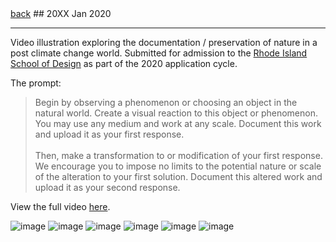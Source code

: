 <div className="heading">
<a className="back" href="/">back</a>
  ## 20XX
  <span>Jan 2020</span>
</div>

<hr />

Video illustration exploring the documentation / preservation of nature in a post climate change world. Submitted for admission to the [Rhode Island School of Design](https://risd.edu) as part of the 2020 application cycle.

The prompt:

> Begin by observing a phenomenon or choosing an object in the natural world. Create a visual reaction to this object or phenomenon. You may use any medium and work at any scale. Document this work and upload it as your first response. <br/><br/> Then, make a transformation to or modification of your first response. We encourage you to impose no limits to the potential nature or scale of the alteration to your first solution. Document this altered work and upload it as your second response.

View the full video [here](https://vimeo.com/387245848).

![image](https://yihui-work.s3.us-east-2.amazonaws.com/20XX_main.gif)
![image](https://yihui-work.s3.us-east-2.amazonaws.com/20XX_canned_leaf.webp)
![image](https://yihui-work.s3.us-east-2.amazonaws.com/20XX_canned_plants.webp)
![image](https://yihui-work.s3.us-east-2.amazonaws.com/20XX_identify.webp)
![image](https://yihui-work.s3.us-east-2.amazonaws.com/20XX_record.webp)
![image](https://yihui-work.s3.us-east-2.amazonaws.com/20XX_transcribe.webp)

